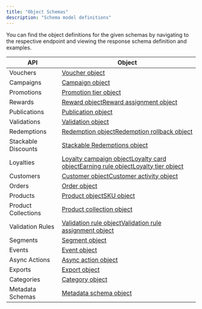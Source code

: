 ```yaml
---
title: "Object Schemas"
description: "Schema model definitions"
---
```


You can find the object definitions for the given schemas by navigating to the respective endpoint and viewing the response schema definition and examples.

| **API**             | **Object**                                                                                                                                                                                                                   |
| ------------------- | ---------------------------------------------------------------------------------------------------------------------------------------------------------------------------------------------------------------------------- |
| Vouchers            | [Voucher object](/api-reference/vouchers/voucher-object)                                                                                                                                                                                  |
| Campaigns           | [Campaign object](/api-reference/campaigns/campaign-object)                                                                                                                                                                                |
| Promotions          | [Promotion tier object](/api-reference/promotions/promotion-tier-object)                                                                                                                                                                    |
| Rewards             | [Reward object](/api-reference/rewards/reward-object)[Reward assignment object](/api-reference/rewards/reward-assignment-object)                                                                                                                     |
| Publications        | [Publication object](/api-reference/publications/publication-object)                                                                                                                                                                          |
| Validations         | [Validation object](/api-reference/validations/validation-object)                                                                                                                                                                            |
| Redemptions         | [Redemption object](/api-reference/redemptions/redemption-object)[Redemption rollback object](/api-reference/redemptions/redemption-rollback-object)                                                                                                         |
| Stackable Discounts | [Stackable Redemptions object](/api-reference/redemptions/redemption-object)                                                                                                                                                      |
| Loyalties           | [Loyalty campaign object](/api-reference/loyalties/loyalty-campaign-object)[Loyalty card object](/api-reference/loyalties/loyalty-card-object)[Earning rule object](/api-reference/loyalties/earning-rule-object)[Loyalty tier object](/api-reference/loyalties/loyalty-tier-object) |
| Customers           | [Customer object](/api-reference/customers/customer-object)[Customer activity object](/api-reference/customers/customer-activity-object)                                                                                                                 |
| Orders              | [Order object](/api-reference/orders/order-calculated-object)                                                                                                                                                                                      |
| Products            | [Product object](/api-reference/products/product-object)[SKU object](/api-reference/products/sku-object)                                                                                                                                               |
| Product Collections | [Product collection object](/api-reference/product-collections/product-collection-object)                                                                                                                                                            |
| Validation Rules    | [Validation rule object](/api-reference/validation-rules/validation-rule-object)[Validation rule assignment object](/api-reference/validation-rules/validation-rule-assignment-object)                                                                                 |
| Segments            | [Segment object](/api-reference/segments/segment-object)                                                                                                                                                                         |
| Events              | [Event object](/api-reference/events/event-object)                                                                                                                                                                               |
| Async Actions       | [Async action object](/api-reference/async-actions/async-action-object)                                                                                                                                                                        |
| Exports             | [Export object](/api-reference/exports/export-object)                                                                                                                                                                                    |
| Categories          | [Category object](/api-reference/categories/category-object)                                                                                                                                                                                |
| Metadata Schemas    | [Metadata schema object](/api-reference/metadata-schemas/metadata-schema-object)                                                                                                                                                                 |